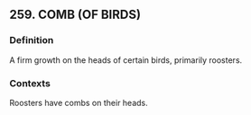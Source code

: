 ## 259. COMB (OF BIRDS)
### Definition
A firm growth on the heads of certain birds, primarily roosters.

### Contexts
Roosters have combs on their heads.

